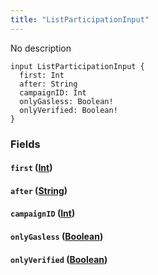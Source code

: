 ```yaml
---
title: "ListParticipationInput"
---
```


No description

```
input ListParticipationInput {
  first: Int
  after: String
  campaignID: Int
  onlyGasless: Boolean!
  onlyVerified: Boolean!
}

```

### Fields[](#fields "Direct link to heading")

#### `first` ([Int](/developer/graphql-api/references/scalars/int))[](#first-int "Direct link to heading")

#### `after` ([String](/developer/graphql-api/references/scalars/string))[](#after-string "Direct link to heading")

#### `campaignID` ([Int](/developer/graphql-api/references/scalars/int))[](#campaignid-int "Direct link to heading")

#### `onlyGasless` ([Boolean](/developer/graphql-api/references/scalars/boolean))[](#onlygasless-boolean "Direct link to heading")

#### `onlyVerified` ([Boolean](/developer/graphql-api/references/scalars/boolean))[](#onlyverified-boolean "Direct link to heading")